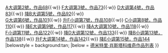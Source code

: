<noinclude>{{NoteTA
|1=zh-cn:肖斯塔科维奇; zh-tw:蕭士塔高維奇; zh-hk:蕭斯達高維契;
}}</noinclude>{{Navbox
|name  = 肖斯塔科维奇弦乐四重奏
|state = uncollapsed
|titlestyle = background:tan;
|title = [[蕭士達高維契]][[弦樂四重奏]]
|list1 = <div>
{{nowrap begin}}
[[第1号弦乐四重奏 (肖斯塔科维奇)|C大调第1號，作品49]]{{·w}}
[[第2号弦乐四重奏 (肖斯塔科维奇)|A大调第2號，作品68]]{{·w}}
[[第3号弦乐四重奏 (肖斯塔科维奇)|F大调第3號，作品73]]{{·w}}
[[第4号弦乐四重奏 (肖斯塔科维奇)|D大调第4號，作品83]]{{·w}}
[[第5号弦乐四重奏 (肖斯塔科维奇)|降B大调第5號，作品92]]{{·w}}</br>
[[第6号弦乐四重奏 (肖斯塔科维奇)|G大调第6號，作品101]]{{·w}}
[[第7号弦乐四重奏 (肖斯塔科维奇)|升F小调第7號，作品108]]{{·w}}
[[第8号弦乐四重奏 (肖斯塔科维奇)|C小调第8號，作品110]]{{·w}}
[[第9号弦乐四重奏 (肖斯塔科维奇)|降E大调第9號，作品117]]{{·w}}
[[第10号弦乐四重奏 (肖斯塔科维奇)|降A大调第10號，作品118]]{{·w}}</br>
[[第11号弦乐四重奏 (肖斯塔科维奇)|F小调第11號，作品122]]{{·w}}
[[第12号弦乐四重奏 (肖斯塔科维奇)|降D大调第12號，作品133]]{{·w}}
[[第13号弦乐四重奏 (肖斯塔科维奇)|降B小调第13號，作品138]]{{·w}}
[[第14号弦乐四重奏 (肖斯塔科维奇)|升F大调第14號，作品142]]{{·w}}
[[第15号弦乐四重奏 (肖斯塔科维奇)|降E小调第15號，作品144]]
{{nowrap end}}
|belowstyle = background:tan;
|below = [[德米特里·肖斯塔科维奇作品列表]]
}}<noinclude>
[[Category:肖斯塔科维奇弦乐四重奏| ]]
</noinclude>